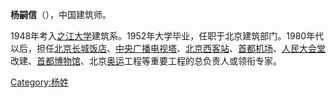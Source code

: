 '''杨嗣信'''（{{bd|1930年|||}}），中国建筑师。

1948年考入[[之江大学|之江大学]]建筑系。1952年大学毕业，任职于北京建筑部门。1980年代以后，担任[[北京长城饭店|北京长城饭店]]、[[中央广播电视塔|中央广播电视塔]]、[[北京西客站|北京西客站]]、[[首都机场|首都机场]]、[[人民大会堂|人民大会堂]]改建、[[首都博物馆|首都博物馆]]、北京[[奥运|奥运]]工程等重要工程的总负责人或领衔专家。 

[[Category:杨姓|Category:杨姓]]